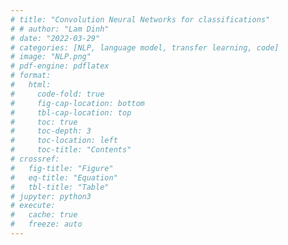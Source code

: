 ```yaml
---
# title: "Convolution Neural Networks for classifications"
# # author: "Lam Dinh"
# date: "2022-03-29"
# categories: [NLP, language model, transfer learning, code]
# image: "NLP.png"
# pdf-engine: pdflatex
# format:
#   html:
#     code-fold: true
#     fig-cap-location: bottom
#     tbl-cap-location: top
#     toc: true
#     toc-depth: 3
#     toc-location: left
#     toc-title: "Contents"
# crossref:
#   fig-title: "Figure"
#   eq-title: "Equation"
#   tbl-title: "Table"
# jupyter: python3
# execute: 
#   cache: true
#   freeze: auto
---
```


<!-- # Objectives

# Conclusion
In this blog, 

## Key points


## Technical Insights

::: {.callout-important}
## Key Technical Learnings
- 
- 
:::

## Future Directions


## Final Thoughts
 -->
